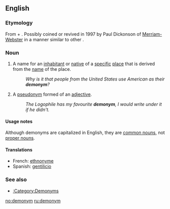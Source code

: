 ==English==
{{wikipedia}}

===Etymology===
From {{etyl|grc}} {{term|sc=polytonic|δῆμος||tr=dēmos|country|lang=grc}} + {{term|sc=polytonic|ὄνυμα||tr=onuma|name|lang=grc}}. Possibly coined or revived in 1997 by Paul Dickonson of [[w:Merriam-Webster|Merriam-Webster]] in a manner similar to other {{term|-nym|-nyms}}.

===Noun===
{{en-noun}}

# {{semantics}} A name for an [[inhabitant]] or [[native]] of a [[specific]] [[place]] that is derived from the [[name]] of the place.
#: ''Why is it that people from the United States use American as their '''demonym'''?''
# {{obsolete}} A [[pseudonym]] formed of an [[adjective]].
#: ''The Logophile has my favourite '''demonym''', I would write under it if he didn't.''

====Usage notes====
Although demonyms are capitalized in English, they are [[common noun]]s, not [[proper noun]]s.

====Translations====
{{trans-top|name for an inhabitant or native of a specific place}}
{{trans-mid}}
{{trans-bottom}}

{{trans-top|pseudonym formed of an adjective}}
{{trans-mid}}
{{trans-bottom}}

{{checktrans-top}}
* French: [[ethnonyme]] {{m}}
* Spanish: [[gentilicio]] {{m}}
{{checktrans-bottom}}

===See also===
* [[:Category:Demonyms]]

[[no:demonym]]
[[ru:demonym]]